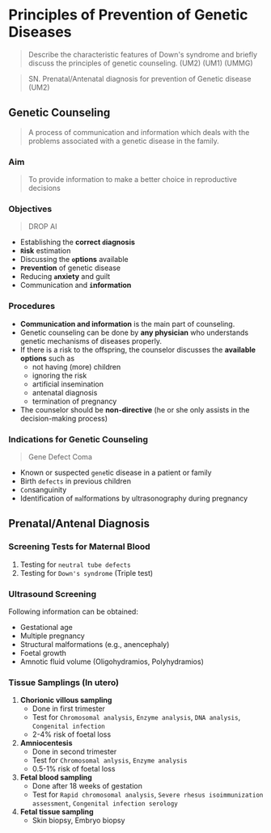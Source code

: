 # Principles of Prevention of Genetic Diseases

> Describe the characteristic features of Down's syndrome and briefly discuss the principles of genetic counseling. (UM2) (UM1) (UMMG)

> SN. Prenatal/Antenatal diagnosis for prevention of Genetic disease (UM2)

## Genetic Counseling

> A process of communication and information which deals with the problems associated with a genetic disease in the family.

### Aim

> To provide information to make a better choice in reproductive decisions

### Objectives

> DROP AI

- Establishing the **correct `d`iagnosis**
- **`R`isk** estimation
- Discussing the **`o`ptions** available
- **`P`revention** of genetic disease
- Reducing **`a`nxiety** and guilt
- Communication and **`i`nformation**

### Procedures

- **Communication and information** is the main part of counseling.
- Genetic counseling can be done by **any physician** who understands genetic mechanisms of diseases properly.
- If there is a risk to the offspring, the counselor discusses the **available options** such as
  - not having (more) children
  - ignoring the risk
  - artificial insemination
  - antenatal diagnosis
  - termination of pregnancy
- The counselor should be **non-directive** (he or she only assists in the decision-making process)

### Indications for Genetic Counseling


> Gene Defect Coma

<Callout>

- Known or suspected `gene`tic disease in a patient or family
- Birth `defects` in previous children
- `Co`nsanguinity
- Identification of `ma`lformations by ultrasonography during pregnancy

</Callout>

## Prenatal/Antenal Diagnosis

### Screening Tests for Maternal Blood

1. Testing for `neutral tube defects`
1. Testing for `Down's syndrome` (Triple test)

### Ultrasound Screening

Following information can be obtained:

- Gestational age
- Multiple pregnancy
- Structural malformations (e.g., anencephaly)
- Foetal growth
- Amnotic fluid volume (Oligohydramios, Polyhydramios)

### Tissue Samplings (In utero)

1. **Chorionic villous sampling**
   - Done in first trimester
   - Test for `Chromosomal analysis`, `Enzyme analysis`, `DNA analysis`, `Congenital infection`
   - 2-4% risk of foetal loss
1. **Amniocentesis**
   - Done in second trimester
   - Test for `Chromosomal anlysis`, `Enzyme analysis`
   - 0.5-1% risk of foetal loss
1. **Fetal blood sampling**
   - Done after 18 weeks of gestation
   - Test for `Rapid chromosomal analysis`, `Severe rhesus isoimmunization assessment`, `Congenital infection serology`
1. **Fetal tissue sampling**
   - Skin biopsy, Embryo biopsy

